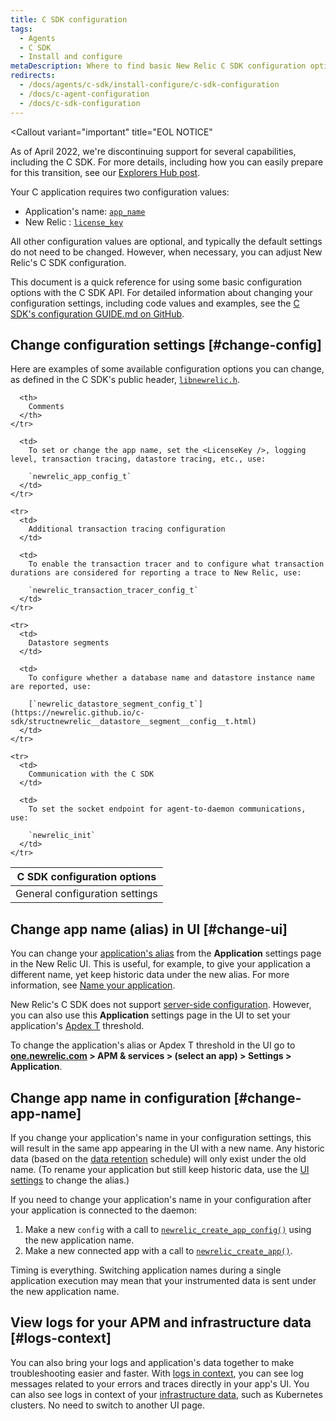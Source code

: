 ```yaml
---
title: C SDK configuration
tags:
  - Agents
  - C SDK
  - Install and configure
metaDescription: Where to find basic New Relic C SDK configuration options you can change to fine-tune monitoring of your app.
redirects:
  - /docs/agents/c-sdk/install-configure/c-sdk-configuration
  - /docs/c-agent-configuration
  - /docs/c-sdk-configuration
---
```

<Callout
  variant="important"
  title="EOL NOTICE"
  >
  As of April 2022, we're discontinuing support for several capabilities, including the C SDK. For more details, including how you can easily prepare for this transition, see our [Explorers Hub post](https://discuss.newrelic.com/t/q1-bulk-eol-announcement-fy23/181744).
</Callout>

Your C application requires two configuration values:

* Application's name: [`app_name`](https://newrelic.github.io/c-sdk/struct__newrelic__app__config__t.html#a0543f501cfec009c483be0c6d5d511f7)
* New Relic <LicenseKey />: [`license_key`](https://newrelic.github.io/c-sdk/struct__newrelic__app__config__t.html#aac3c5f9a0e5da64836a806c47b954b71)

All other configuration values are optional, and typically the default settings do not need to be changed. However, when necessary, you can adjust New Relic's C SDK configuration.

This document is a quick reference for using some basic configuration options with the C SDK API. For detailed information about changing your configuration settings, including code values and examples, see the [C SDK's configuration GUIDE.md on GitHub](https://github.com/newrelic/c-sdk/blob/master/GUIDE.md#configuration).

## Change configuration settings [#change-config]

Here are examples of some available configuration options you can change, as defined in the C SDK's public header, [`libnewrelic.h`](https://newrelic.github.io/c-sdk/libnewrelic_8h.html).

<table>
  <thead>
    <tr>
      <th style={{ width: "300px" }}>
        C SDK configuration options
      </th>

      <th>
        Comments
      </th>
    </tr>
  </thead>

  <tbody>
    <tr>
      <td>
        General configuration settings
      </td>

      <td>
        To set or change the app name, set the <LicenseKey />, logging level, transaction tracing, datastore tracing, etc., use:

        `newrelic_app_config_t`
      </td>
    </tr>

    <tr>
      <td>
        Additional transaction tracing configuration
      </td>

      <td>
        To enable the transaction tracer and to configure what transaction durations are considered for reporting a trace to New Relic, use:

        `newrelic_transaction_tracer_config_t`
      </td>
    </tr>

    <tr>
      <td>
        Datastore segments
      </td>

      <td>
        To configure whether a database name and datastore instance name are reported, use:

        [`newrelic_datastore_segment_config_t`](https://newrelic.github.io/c-sdk/structnewrelic__datastore__segment__config__t.html)
      </td>
    </tr>

    <tr>
      <td>
        Communication with the C SDK
      </td>

      <td>
        To set the socket endpoint for agent-to-daemon communications, use:

        `newrelic_init`
      </td>
    </tr>
  </tbody>
</table>

## Change app name (alias) in UI [#change-ui]

You can change your [application's alias](/docs/agents/manage-apm-agents/app-naming/name-your-application#differences) from the **Application** settings page in the New Relic UI. This is useful, for example, to give your application a different name, yet keep historic data under the new alias. For more information, see [Name your application](/docs/agents/manage-apm-agents/app-naming/name-your-application).

New Relic's C SDK does not support [server-side configuration](/docs/agents/manage-apm-agents/configuration/server-side-agent-configuration). However, you can also use this **Application** settings page in the UI to set your application's [Apdex T](/docs/apm/new-relic-apm/apdex/apdex-measure-user-satisfaction) threshold.

To change the application's alias or Apdex T threshold in the UI go to **[one.newrelic.com](https://one.newrelic.com/all-capabilities) > APM & services > (select an app) > Settings > Application**.

## Change app name in configuration [#change-app-name]

If you change your application's name in your configuration settings, this will result in the same app appearing in the UI with a new name. Any historic data (based on the [data retention](/docs/apm/new-relic-apm/maintenance/apm-data-retention) schedule) will only exist under the old name. (To rename your application but still keep historic data, use the [UI settings](#change-ui) to change the alias.)

If you need to change your application's name in your configuration after your application is connected to the daemon:

1. Make a new `config` with a call to [`newrelic_create_app_config()`](https://newrelic.github.io/c-sdk/libnewrelic_8h.html#af067b3ff89a40b6fa417e18be5e847aa) using the new application name.
2. Make a new connected app with a call to [`newrelic_create_app()`](https://newrelic.github.io/c-sdk/libnewrelic_8h.html#a61dd90439ae3cc5060021f6ab4701132).

<Callout variant="caution">
  Timing is everything. Switching application names during a single application execution may mean that your instrumented data is sent under the new application name.
</Callout>

## View logs for your APM and infrastructure data [#logs-context]

You can also bring your logs and application's data together to make troubleshooting easier and faster. With [logs in context](/docs/logs/logs-context/c-sdk-configure-logs-context/), you can see log messages related to your errors and traces directly in your app's UI. You can also see logs in context of your [infrastructure data](/docs/logs/forward-logs/forward-your-logs-using-infrastructure-agent/), such as Kubernetes clusters. No need to switch to another UI page.

